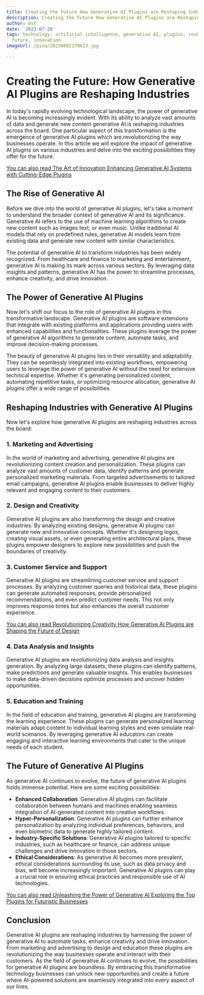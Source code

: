 ```yaml
---
title: Creating the Future How Generative AI Plugins are Reshaping Industries
description: Creating the Future How Generative AI Plugins are Reshaping Industries
author: Usf
date: '2023-07-28'
tags: technology, artificial intelligence, generative AI, plugins, reshaping industries,
  future, innovation
imageUrl: /pixa/20230802170623.jpg

---
```

#  Creating the Future: How Generative AI Plugins are Reshaping Industries

In today's rapidly evolving technological landscape, the power of  generative AI is becoming increasingly evident. With its ability to analyze vast amounts of data and generate new content generative  AI is reshaping industries across the board. One particular aspect of this transformation is the emergence of generative AI plugins which are  revolutionizing the way businesses operate. In this article we will explore the impact of generative AI  plugins on various industries and delve into the exciting  possibilities they offer for the future.

[You can also read  The Art of  Innovation Enhancing Generative AI Systems with Cutting-Edge Plugins](The%20Art%20of%20Innovation%20Enhancing%20Generative%20AI%20Systems%20with%20Cutting-Edge%20Plugins)


## The  Rise  of Generative AI

Before we dive into the world of generative AI plugins, let's take a moment to understand the  broader context of generative AI and its significance. Generative AI refers to the use of machine learning algorithms to  create new content such as images text, or  even music. Unlike traditional  AI models  that rely on predefined rules, generative AI models  learn from existing data and generate new content with similar characteristics.

The potential of generative  AI to transform  industries  has been widely recognized. From healthcare and finance  to marketing and entertainment, generative AI is making its mark across  various sectors. By leveraging data insights and patterns, generative AI has the power to streamline processes, enhance creativity, and drive innovation.

## The Power of  Generative AI  Plugins

Now let's shift our focus to the  role  of generative AI  plugins in this transformative landscape. Generative AI  plugins are software extensions that integrate  with  existing platforms and applications providing users with enhanced capabilities and functionalities. These plugins leverage the power of generative AI algorithms to generate content, automate tasks, and improve decision-making  processes.

The  beauty of generative AI plugins lies  in their  versatility and  adaptability. They can be seamlessly integrated into  existing workflows,  empowering users to leverage the power of generative AI without the need  for extensive technical expertise. Whether it's generating personalized content, automating repetitive tasks, or optimizing resource allocation, generative AI plugins offer a wide range of possibilities.

## Reshaping Industries with Generative  AI Plugins

Now let's explore how  generative AI plugins are reshaping  industries across the board:

### 1.  Marketing and Advertising

In the world of marketing  and advertising, generative AI plugins are revolutionizing content creation and personalization. These plugins can analyze vast amounts of customer data, identify patterns and generate personalized marketing materials. From  targeted advertisements to tailored email campaigns, generative AI  plugins enable businesses to deliver highly relevant  and engaging content  to their customers.

### 2.  Design and Creativity

Generative AI plugins are also transforming the design  and creative industries. By analyzing existing  designs, generative AI plugins can generate new and innovative concepts. Whether  it's designing logos, creating visual assets, or even generating entire architectural  plans, these plugins empower designers to explore new possibilities and push the boundaries of creativity.

### 3. Customer Service and Support

Generative AI  plugins are streamlining customer service and  support processes. By analyzing customer queries and historical data, these plugins can generate automated responses, provide  personalized recommendations, and even predict  customer needs. This not only improves response times but also enhances the overall  customer experience.

[You can also read Revolutionizing Creativity How Generative AI Plugins are Shaping the Future of Design](Revolutionizing%20Creativity%20How%20Generative%20AI%20Plugins%20are%20Shaping%20the%20Future%20of%20Design)


### 4. Data Analysis and Insights

Generative AI plugins  are revolutionizing data analysis and  insights generation. By analyzing large datasets, these plugins can identify patterns, make predictions and generate valuable insights. This enables businesses to make data-driven decisions optimize processes and uncover hidden opportunities.

### 5.  Education and Training

In the field of education and training, generative AI plugins are transforming  the learning experience.  These plugins can generate personalized learning materials adapt content to individual learning styles and even simulate real-world scenarios. By leveraging generative AI educators  can create engaging and interactive learning environments that cater  to the unique needs of each student.

##  The Future of Generative AI Plugins

As generative AI continues  to evolve, the future of generative AI plugins holds immense potential. Here are some exciting possibilities:

-  **Enhanced Collaboration**: Generative AI plugins  can facilitate collaboration between humans and machines enabling seamless integration of AI-generated content into creative workflows.
- **Hyper-Personalization**: Generative AI plugins can further enhance personalization by analyzing individual preferences, behaviors, and even biometric data to  generate highly tailored content.
- **Industry-Specific  Solutions**: Generative AI plugins tailored  to  specific industries, such as healthcare or finance, can address unique challenges and drive innovation  in those sectors.
- **Ethical Considerations**: As generative  AI becomes more prevalent, ethical considerations surrounding its use, such as data privacy and bias, will become  increasingly important. Generative AI plugins can play a crucial  role in ensuring ethical practices and responsible use of AI technologies.

[You can also read Unleashing  the Power of  Generative AI Exploring the Top Plugins for Futuristic Businesses](Unleashing%20the%20Power%20of%20Generative%20AI%20Exploring%20the%20Top%20Plugins%20for%20Futuristic%20Businesses)


## Conclusion

Generative AI plugins are reshaping  industries by harnessing the power of  generative AI to automate tasks, enhance  creativity and drive  innovation. From  marketing and advertising to design and education these plugins are revolutionizing the  way businesses operate and interact with their customers. As the field  of generative AI continues  to evolve, the  possibilities for generative AI plugins are boundless. By embracing this transformative technology businesses can unlock new opportunities and create a future where AI-powered solutions are seamlessly integrated into every aspect of our lives.